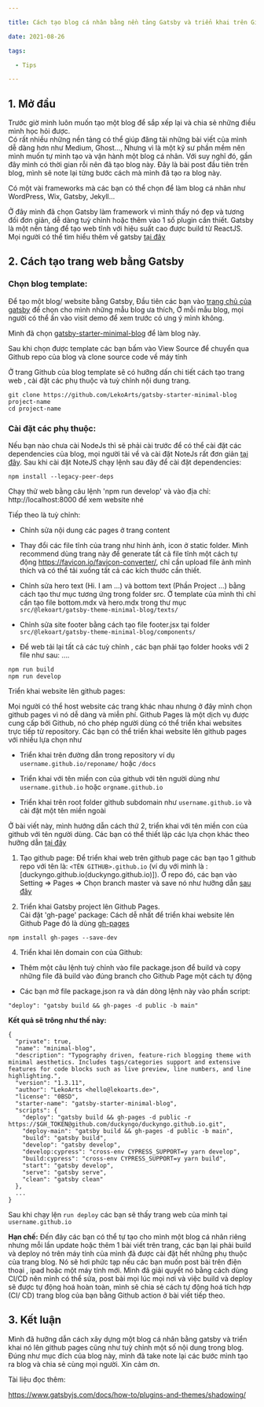 ```yaml
--- 

title: Cách tạo blog cá nhân bằng nền tảng Gatsby và triển khai trên Github Pages 

date: 2021-08-26 

tags: 

  - Tips 

--- 
```


## 1. Mở đầu

Trước giờ mình luôn muốn tạo một blog để sắp xếp lại và chia sẻ những điều mình học hỏi được.  
Có rất nhiều những nền tảng có thể giúp đăng tải những bài viết của mình dễ dàng hơn như Medium, Ghost..., Nhưng vì là một kỹ sư phần mềm nên mình muốn tự mình tạo và vận hành một blog cá nhân.  Với suy nghĩ đó, gần đây mình có thời gian rỗi nên đã tạo blog này. Đây là bài post đầu tiên trên blog, mình sẽ note lại từng bước cách mà mình đã tạo ra blog này.  

Có một vài frameworks mà các bạn có thể chọn để làm blog cá nhân như WordPress, Wix, Gatsby, Jekyll... 

Ở đây mình đã chọn Gatsby làm framework vì mình thấy nó đẹp và tương đối đơn giản, dễ dàng tuỳ chỉnh hoặc thêm vào 1 số plugin cần thiết. Gatsby là một nền tảng để tạo web tĩnh với hiệu suất cao được build từ ReactJS. Mọi người có thể tìm hiểu thêm về gatsby [tại đây](https://www.gatsbyjs.com/docs/) 

## 2. Cách tạo trang web bằng Gatsby  


### Chọn blog template:
Để tạo một blog/ website bằng Gatsby, Đầu tiên các bạn vào [trang chủ của gatsby](https://www.gatsbyjs.com/starters/?) để chọn cho mình những mẫu blog ưa thích, Ở mỗi mẫu blog, mọi người có thể ấn vào visit demo để xem trước có ưng ý mình không. 

 
Mình đã chọn [gatsby-starter-minimal-blog](https://www.gatsbyjs.com/starters/LekoArts/gatsby-starter-minimal-blog/) để làm blog này.  

Sau khi chọn được template các bạn bấm vào View Source để chuyển qua Github repo của blog và clone source code về máy tính 

Ở trang Github của blog template sẽ có hưỡng dấn chi tiết cách tạo trang web , cài đặt các phụ thuộc và tuỳ chỉnh nội dung trang.  


```:title=Clone blog về máy và di chuyển vào blog folder 
git clone https://github.com/LekoArts/gatsby-starter-minimal-blog project-name 
cd project-name 
```

### Cài đặt các phụ thuộc: 

Nếu bạn nào chưa cài NodeJs thì sẽ phải cài trước để có thể cài đặt các dependencies của blog, mọi người tải về và cài đặt NoteJs rất đơn giản [tại đây](https://nodejs.org/en/download/). 
Sau khi cài đặt NoteJS chạy lệnh sau đây để cài đặt dependencies: 

```:title=your-title
npm install --legacy-peer-deps 
```

Chạy thử web bằng câu lệnh 'npm run develop' và vào địa chỉ: http://localhost:8000 để xem website nhé 

Tiếp theo là tuỳ chỉnh: 

* Chỉnh sửa nội dung các pages ở trang content  

* Thay đổi các file tĩnh của trang như hình ảnh, icon ở static folder. Mình recommend dùng trang này để generate tất cả file tĩnh một cách tự động <https://favicon.io/favicon-converter/>, chỉ cần upload file ảnh mình thích và có thể tải xuống tất cả các kích thước cần thiết. 

* Chỉnh sửa hero text (Hi. I am …)  và bottom text (Phần Project …) bằng cách tạo thư mục tương ứng trong folder src. Ở template của mình thì chỉ cần tạo file bottom.mdx và hero.mdx trong thư mục `src/@lekoart/gatsby-theme-minimal-blog/texts/ `

* Chỉnh sửa site footer bằng cách tạo file footer.jsx tại folder `src/@lekoart/gatsby-theme-minimal-blog/components/`

* Để web tải lại tất cả các tuỳ chỉnh , các bạn phải tạo folder hooks với 2 file như sau: …. 

```
npm run build 
npm run develop 
```

Triển khai website lên github pages: 

Mọi người có thể host website các trang khác nhau nhưng ở đây mình chọn github pages vì nó dễ dàng và miễn phí. Github Pages là một dịch vụ được cung cấp bởi Github, nó cho phép người dùng có thể triển khai websites trực tiếp từ repository. Các bạn có thể triển khai website lên github pages với nhiều lựa chọn như  

* Triển khai trên đường dẫn trong repository ví dụ `username.github.io/reponame/` hoặc `/docs` 

* Triển khai với tên miền con của github với tên người dùng như `username.github.io` hoặc `orgname.github.io` 

* Triển khai trên root folder github subdomain như `username.github.io` và cài đặt một tên miền ngoài 

Ở bài viết này, mình hướng dẫn cách thứ 2, triển khai với tên miền con của github với tên người dùng. Các bạn có thể thiết lập các lựa chọn khác theo hưỡng dẫn [tại đây](https://www.gatsbyjs.com/docs/how-to/previews-deploys-hosting/how-gatsby-works-with-github-pages/)

1. Tạo github page: Để triển khai web trên github page các bạn tạo 1 github repo với tên là: `<TÊN GITHUB>.github.io` (ví dụ với mình là : [duckyngo.github.io(duckyngo.github.io)]). Ở repo đó, các bạn vào Setting => Pages => Chọn branch master và save nó như hưỡng dẫn [sau đây](https://docs.github.com/en/pages/getting-started-with-github-pages/creating-a-github-pages-site) 

2. Triển khai Gatsby project lên Github Pages.  
Cài đặt 'gh-page' package: Cách dễ nhất để triển khai website lên Github Page đó là dùng [gh-pages](https://github.com/tschaub/gh-pages)
```
npm install gh-pages --save-dev 
```

4. Triển khai lên domain con của Github:  

* Thêm một câu lệnh tuỳ chỉnh vào file package.json để build và copy những file đã build vào đúng branch cho Github Page một cách tự động  

* Các bạn mở file package.json ra và dán dòng lệnh này vào phần script:
```
"deploy": "gatsby build && gh-pages -d public -b main"
```

  
**Kết quả sẽ trông như thế này:**
```
{
  "private": true,
  "name": "minimal-blog",
  "description": "Typography driven, feature-rich blogging theme with minimal aesthetics. Includes tags/categories support and extensive features for code blocks such as live preview, line numbers, and line highlighting.",
  "version": "1.3.11",
  "author": "LekoArts <hello@lekoarts.de>",
  "license": "0BSD",
  "starter-name": "gatsby-starter-minimal-blog",
  "scripts": {
    "deploy": "gatsby build && gh-pages -d public -r https://$GH_TOKEN@github.com/duckyngo/duckyngo.github.io.git",
    "deploy-main": "gatsby build && gh-pages -d public -b main",
    "build": "gatsby build",
    "develop": "gatsby develop",
    "develop:cypress": "cross-env CYPRESS_SUPPORT=y yarn develop",
    "build:cypress": "cross-env CYPRESS_SUPPORT=y yarn build",
    "start": "gatsby develop",
    "serve": "gatsby serve",
    "clean": "gatsby clean"
  },
  ...
}
```
     
Sau khi chạy lện `run deploy` các bạn sẽ thấy trang web của mình tại `username.github.io`

**Hạn chế:**  Đến đây các bạn có thể tự tạo cho mình một blog cá nhân riêng nhưng mỗi lần update hoặc thêm 1 bài viết trên trang, các bạn lại phải build và deploy nó trên máy tính của mình đã được cài đặt hết những phụ thuộc của trang blog. Nó sẽ hơi phức tạp nếu các bạn muốn post bài trên điện thoại , ipad hoặc một máy tính mới.  Mình đã giải quyết nó bằng cách dùng CI/CD nên mình có thể sửa, post bài mọi lúc mọi nơi và việc build và deploy sẽ được tự động hoá hoàn toàn, mình sẽ chia sẻ cách tự động hoá tích hợp (CI/ CD) trang blog của bạn bằng Github action ở bài viết tiếp theo. 


## 3. Kết luận
Mình đã hưỡng dẫn cách xây dựng một blog cá nhân bằng gatsby và triển khai nó lên github pages cũng như tuỳ chỉnh một số nội dung trong blog. Đúng như mục đích của blog này, mình đã take note lại các bước mình tạo ra blog và chia sẻ cùng mọi người. Xin cảm ơn. 


Tài liệu đọc thêm: 

https://www.gatsbyjs.com/docs/how-to/plugins-and-themes/shadowing/ 